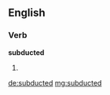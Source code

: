 ==English==

===Verb===
'''subducted'''

# {{en-past of|subduct}}

[[de:subducted]]
[[mg:subducted]]